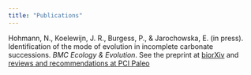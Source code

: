 ```yaml
---
title: "Publications"
---
```


Hohmann, N., Koelewijn, J. R., Burgess, P., & Jarochowska, E. (in press). Identification of the mode of evolution in incomplete carbonate successions. *BMC Ecology & Evolution*. See the preprint at [biorXiv](https://doi.org/10.1101/2023.12.18.572098) and [reviews and recommendations at PCI Paleo](https://paleo.peercommunityin.org/articles/rec?id=289)
